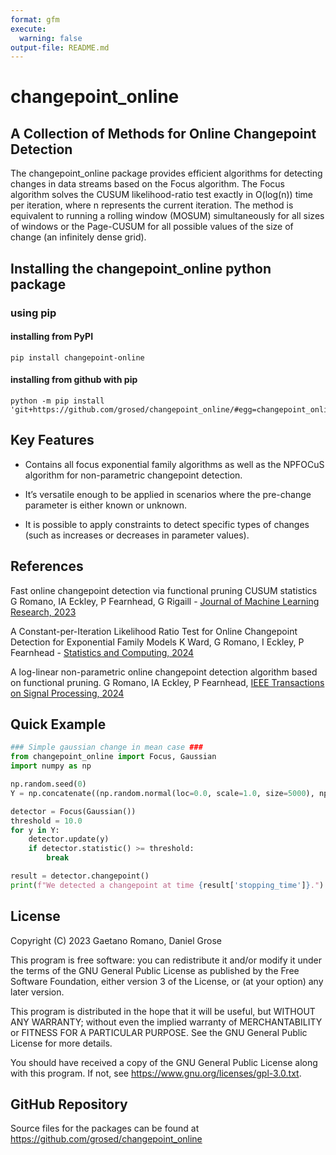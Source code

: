 ```yaml
---
format: gfm
execute:
  warning: false
output-file: README.md
---
```


# changepoint_online

## A Collection of Methods for Online Changepoint Detection

The changepoint_online package provides efficient algorithms for detecting changes in data streams based on the Focus algorithm. The Focus algorithm solves the CUSUM likelihood-ratio test exactly in O(log(n)) time per iteration, where n represents the current iteration. The method is equivalent to running a rolling window (MOSUM) simultaneously for all sizes of windows or the Page-CUSUM for all possible values of the size of change (an infinitely dense grid).

## Installing the changepoint_online python package

### using pip

#### installing from PyPI

```         
pip install changepoint-online
```

#### installing from github with pip

```         
python -m pip install 'git+https://github.com/grosed/changepoint_online/#egg=changepoint_online&subdirectory=python/package'
```

## Key Features

-   Contains all focus exponential family algorithms as well as the NPFOCuS algorithm for non-parametric changepoint detection.

-   It's versatile enough to be applied in scenarios where the pre-change parameter is either known or unknown.

-   It is possible to apply constraints to detect specific types of changes (such as increases or decreases in parameter values).

## References

Fast online changepoint detection via functional pruning CUSUM statistics G Romano, IA Eckley, P Fearnhead, G Rigaill - [Journal of Machine Learning Research, 2023](https://www.jmlr.org/papers/volume24/21-1230/21-1230.pdf)

A Constant-per-Iteration Likelihood Ratio Test for Online Changepoint Detection for Exponential Family Models K Ward, G Romano, I Eckley, P Fearnhead - [Statistics and Computing, 2024](https://link.springer.com/article/10.1007/s11222-024-10416-6)

A log-linear non-parametric online changepoint detection algorithm based on functional pruning. G Romano, IA Eckley, P Fearnhead, [IEEE Transactions on Signal Processing, 2024](https://ieeexplore.ieee.org/document/10365656)

## Quick Example

```python
### Simple gaussian change in mean case ###
from changepoint_online import Focus, Gaussian
import numpy as np

np.random.seed(0)
Y = np.concatenate((np.random.normal(loc=0.0, scale=1.0, size=5000), np.random.normal(loc=10.0, scale=1.0, size=5000)))

detector = Focus(Gaussian())
threshold = 10.0
for y in Y:
    detector.update(y)
    if detector.statistic() >= threshold:
        break

result = detector.changepoint()
print(f"We detected a changepoint at time {result['stopping_time']}.")
```

## License

Copyright (C) 2023 Gaetano Romano, Daniel Grose

This program is free software: you can redistribute it and/or modify it under the terms of the GNU General Public License as published by the Free Software Foundation, either version 3 of the License, or (at your option) any later version.

This program is distributed in the hope that it will be useful, but WITHOUT ANY WARRANTY; without even the implied warranty of MERCHANTABILITY or FITNESS FOR A PARTICULAR PURPOSE. See the GNU General Public License for more details.

You should have received a copy of the GNU General Public License along with this program. If not, see <https://www.gnu.org/licenses/gpl-3.0.txt>.

## GitHub Repository

Source files for the packages can be found at <https://github.com/grosed/changepoint_online>